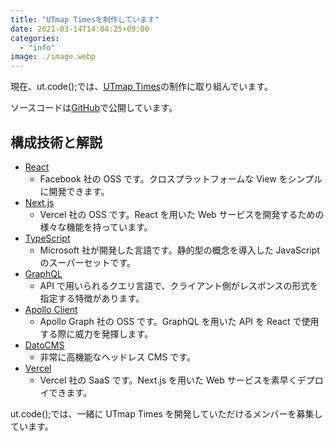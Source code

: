 ```yaml
---
title: "UTmap Timesを制作しています"
date: 2021-03-14T14:04:25+09:00
categories:
  - "info"
image: ./image.webp
---
```


現在、ut.code();では、[UTmap Times](https://utmap.jp/)の制作に取り組んでいます。

ソースコードは[GitHub](https://github.com/ut-code/utmap-times)で公開しています。

## 構成技術と解説

- [React](https://reactjs.org/)
  - Facebook 社の OSS です。クロスプラットフォームな View をシンプルに開発できます。
- [Next.js](https://nextjs.org/)
  - Vercel 社の OSS です。React を用いた Web サービスを開発するための様々な機能を持っています。
- [TypeScript](https://nextjs.org/)
  - Microsoft 社が開発した言語です。静的型の概念を導入した JavaScript のスーパーセットです。
- [GraphQL](https://graphql.org/)
  - API で用いられるクエリ言語で、クライアント側がレスポンスの形式を指定する特徴があります。
- [Apollo Client](https://www.apollographql.com/)
  - Apollo Graph 社の OSS です。GraphQL を用いた API を React で使用する際に威力を発揮します。
- [DatoCMS](https://www.datocms.com/)
  - 非常に高機能なヘッドレス CMS です。
- [Vercel](https://vercel.com/)
  - Vercel 社の SaaS です。Next.js を用いた Web サービスを素早くデプロイできます。

ut.code();では、一緒に UTmap Times を開発していただけるメンバーを募集しています。
